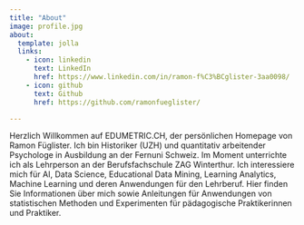 ```yaml
---
title: "About"
image: profile.jpg
about:
  template: jolla
  links:
    - icon: linkedin
      text: LinkedIn
      href: https://www.linkedin.com/in/ramon-f%C3%BCglister-3aa0098/
    - icon: github
      text: Github
      href: https://github.com/ramonfueglister/

---
```


Herzlich Willkommen auf EDUMETRIC.CH, der persönlichen Homepage von Ramon Füglister. Ich bin Historiker (UZH) und quantitativ arbeitender Psychologe in Ausbildung an der Fernuni Schweiz. Im Moment unterrichte ich als Lehrperson an der Berufsfachschule ZAG Winterthur. Ich interessiere mich für AI, Data Science, Educational Data Mining, Learning Analytics, Machine Learning und deren Anwendungen für den Lehrberuf. Hier finden Sie Informationen über mich sowie Anleitungen für Anwendungen von statistischen Methoden und Experimenten für pädagogische Praktikerinnen und Praktiker.